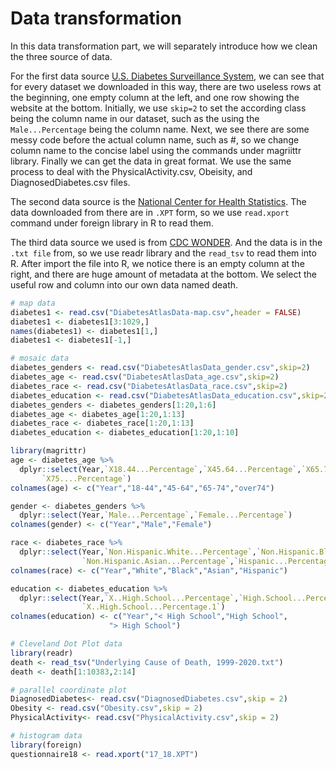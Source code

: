 # Data transformation

In this data transformation part, we will separately introduce how we clean the three source of data.  

For the first data source [U.S. Diabetes Surveillance System](https://gis.cdc.gov/grasp/diabetes/DiabetesAtlas.html), we can see that for every dataset we downloaded in this way, there are two useless rows at the beginning, one empty column at the left, and one row showing the website at the bottom. Initially, we use `skip=2` to set the according class being the column name in our dataset, such as the using the `Male...Percentage` being the column name. Next, we see there are some messy code before the actual column name, such as #, so we change column name to the concise label using the commands under magriittr library. Finally we can get the data in great format. We use the same process to deal with the PhysicalActivity.csv, Obeisity, and DiagnosedDiabetes.csv files.  

The second data source is the [National Center for Health Statistics](https://wwwn.cdc.gov/nchs/nhanes/search/datapage.aspx?Component=Questionnaire). The data downloaded from there are in `.XPT` form, so we use `read.xport` command under foreign library in R to read them.  

The third data source we used is from [CDC WONDER](https://wonder.cdc.gov/ucd-icd10.html). And the data is in the `.txt file` from, so we use readr library and the `read_tsv` to read them into R. After import the file into R, we notice there is an empty column at the right, and there are huge amount of metadata at the bottom. We select the useful row and column into our own data named death.

```r
# map data
diabetes1 <- read.csv("DiabetesAtlasData-map.csv",header = FALSE)
diabetes1 <- diabetes1[3:1029,]
names(diabetes1) <- diabetes1[1,]
diabetes1 <- diabetes1[-1,]
```

```r
# mosaic data
diabetes_genders <- read.csv("DiabetesAtlasData_gender.csv",skip=2)
diabetes_age <- read.csv("DiabetesAtlasData_age.csv",skip=2)
diabetes_race <- read.csv("DiabetesAtlasData_race.csv",skip=2)
diabetes_education <- read.csv("DiabetesAtlasData_education.csv",skip=2)
diabetes_genders <- diabetes_genders[1:20,1:6]
diabetes_age <- diabetes_age[1:20,1:13]
diabetes_race <- diabetes_race[1:20,1:13]
diabetes_education <- diabetes_education[1:20,1:10]

library(magrittr)
age <- diabetes_age %>% 
  dplyr::select(Year,`X18.44...Percentage`,`X45.64...Percentage`,`X65.74...Percentage`,
       `X75....Percentage`)
colnames(age) <- c("Year","18-44","45-64","65-74","over74")

gender <- diabetes_genders %>% 
  dplyr::select(Year,`Male...Percentage`,`Female...Percentage`)
colnames(gender) <- c("Year","Male","Female")

race <- diabetes_race %>% 
  dplyr::select(Year,`Non.Hispanic.White...Percentage`,`Non.Hispanic.Black...Percentage`,
                `Non.Hispanic.Asian...Percentage`,`Hispanic...Percentage`)
colnames(race) <- c("Year","White","Black","Asian","Hispanic")

education <- diabetes_education %>% 
  dplyr::select(Year,`X..High.School...Percentage`,`High.School...Percentage`,
                `X..High.School...Percentage.1`)
colnames(education) <- c("Year","< High School","High School",
                      "> High School")
```
```r
# Cleveland Dot Plot data
library(readr)
death <- read_tsv("Underlying Cause of Death, 1999-2020.txt")
death <- death[1:10383,2:14]
```

```r
# parallel coordinate plot
DiagnosedDiabetes<- read.csv("DiagnosedDiabetes.csv",skip = 2)
Obesity <- read.csv("Obesity.csv",skip = 2)
PhysicalActivity<- read.csv("PhysicalActivity.csv",skip = 2)
```

```r
# histogram data
library(foreign)
questionnaire18 <- read.xport("17_18.XPT")
```


